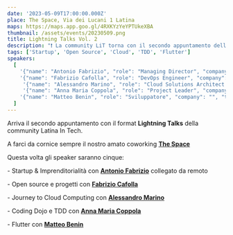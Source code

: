 ```yaml
---
date: '2023-05-09T17:00:00.000Z'
place: The Space, Via dei Lucani 1 Latina
maps: https://maps.app.goo.gl/4RXKYzYeYPTUkeXBA
thumbnail: /assets/events/20230509.png
title: Lightning Talks Vol. 2
description: "❗ La community LiT torna con il secondo appuntamento della stagione 2023, con nuovi speaker!<br />Per questa serata avremo come speaker: **[Antonio Fabrizio](https://www.linkedin.com/in/fabrizioantonio/)**, **[Fabrizio Cafolla](https://www.linkedin.com/in/fabrizio-cafolla/)**, **[Alessandro Marino](https://www.linkedin.com/in/alessandro-marino-ac/)**, **[Anna Maria Coppola](https://www.linkedin.com/in/annamaria-coppola-9a301613/)** e **[Matteo Benin](https://www.linkedin.com/in/matteo-benin-28b11195/)**"
tags: ['Startup', 'Open Source', 'Cloud', 'TDD', 'Flutter']
speakers: 
  [
    '{"name": "Antonio Fabrizio", "role": "Managing Director", "company": "IB-Innovation Booster", "thumbnail": "/assets/speakers/fabrizio.jpeg", "linkedinUrl": "https://www.linkedin.com/in/fabrizioantonio/"}',
    '{"name": "Fabrizio Cafolla", "role": "DevOps Engineer", "company": "Neulabs", "thumbnail": "/assets/speakers/cafolla.jpeg", "linkedinUrl": "https://www.linkedin.com/in/fabrizio-cafolla/"}',
     '{"name": "Alessandro Marino", "role": "Cloud Solutions Architect Consultant", "company": "Marino C.S. SRLs", "thumbnail": "/assets/speakers/marino.jpeg", "linkedinUrl": "https://www.linkedin.com/in/alessandro-marino-ac/"}',
     '{"name": "Anna Maria Coppola", "role": "Project Leader", "company": "Datamanagement Italia SpA", "thumbnail": "/assets/speakers/coppola.jpeg", "linkedinUrl": "https://www.linkedin.com/in/annamaria-coppola-9a301613/"}',
    '{"name": "Matteo Benin", "role": "Sviluppatore", "company": "", "thumbnail": "/assets/speakers/benin.jpeg", "linkedinUrl": "https://www.linkedin.com/in/matteo-benin-28b11195/"}'
  ]
---
```


Arriva il secondo appuntamento con il format **Lightning Talks** della community Latina In Tech.

A farci da cornice sempre il nostro amato coworking **[The Space](https://www.thespacecoworking.website/)**

Questa volta gli speaker saranno cinque:

 \- Startup & Imprenditorialità con **[Antonio Fabrizio](https://www.linkedin.com/in/fabrizioantonio/)** collegato da remoto

 \- Open source e progetti con **[Fabrizio Cafolla](https://www.linkedin.com/in/fabrizio-cafolla/)**
 
 \- Journey to Cloud Computing con **[Alessandro Marino](https://www.linkedin.com/in/alessandro-marino-ac/)**

 \- Coding Dojo e TDD con **[Anna Maria Coppola](https://www.linkedin.com/in/annamaria-coppola-9a301613/)**

 \- Flutter con **[Matteo Benin](https://www.linkedin.com/in/matteo-benin-28b11195/)**